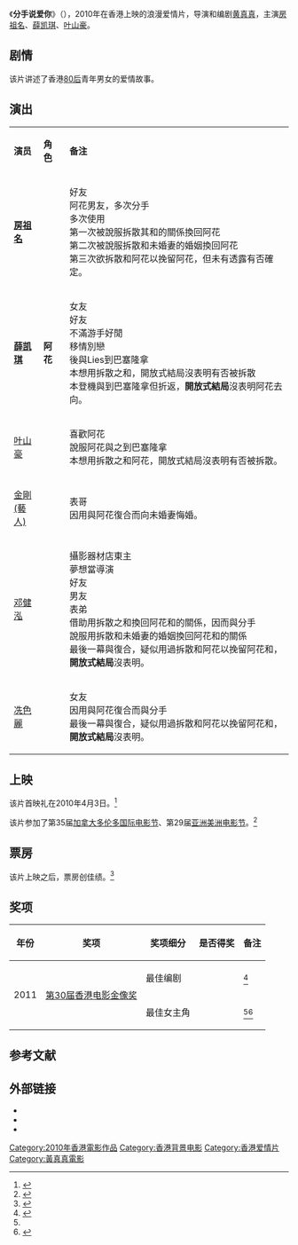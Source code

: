 {{电影信息框
| 片名 = 分手说爱你
| 电影原名 = ''{{lang|en|Break Up Club}}''
| 图像 = Break Up Club poster.jpg
| 图像说明 = 海报
| 导演 = [[黄真真|黄真真]]
| 监制 = 
| 制片 = [[郑丹瑞|郑丹瑞]]<br>黄真真
| 编剧 = 郑丹瑞<br>黄真真
| 原著 = 
| 主演 = [[房祖名|房祖名]]<br>[[薛凯琪|薛凯琪]]<br>[[叶山豪|叶山豪]]
| 配乐 = [[麦振鸿|麦振鸿]]
| 摄影 = [[谢忠道|谢忠道]]
| 剪辑 = [[钟炜钊|钟炜钊]]
| 制片商 = [[高先电影有限公司|高先电影有限公司]]
| 发行商 = {{lang|en|OMC}}果元多媒體有限公司（台灣）
| 上映日期 = {{Film date|2010|6|16|香港}}
| 片长 = 104分钟
| 产地 = {{HK}}
| 语言 = 粤语
| 预算 = 
| 票房 = 
| 前集 = 
| 续集 = 
}}
《'''分手说爱你'''》（{{lang-en|''Break Up Club''}}），2010年在香港上映的浪漫爱情片，导演和编剧[[黄真真|黄真真]]，主演[[房祖名|房祖名]]、[[薛凯琪|薛凯琪]]、[[叶山豪|叶山豪]]。

==剧情==
该片讲述了香港[[80后|80后]]青年男女的爱情故事。

== 演出 ==
{|class="wikitable" width="60%"
|- style="background:cornflowerblue; color:white" align=center
|style="width:5%"|'''演员'''||style="width:5%"|'''角色'''||style="width:50%"|'''备注'''
|-
| '''[[房祖名|房祖名]]''' || '''{{lang|en|Joe}}''' || {{lang|en|Sunny Deep}}好友<br>阿花男友，多次分手<br>多次使用{{lang|en|breakupclub.asia}}<br>第一次被{{lang|en|Sunny Deep}}說服拆散其和{{lang|en|Fanny}}的關係換回阿花<br>第二次被{{lang|en|Sunny Deep}}說服拆散{{lang|en|Kelvin}}和未婚妻的婚姻換回阿花<br>第三次欲拆散{{lang|en|Lies}}和阿花以挽留阿花，但未有透露有否確定。
|-
| '''[[薛凯琪|薛凯琪]]''' || '''阿花{{lang|en|Flora}}''' || {{lang|en|Joe}}女友<br>{{lang|en|Fanny}}好友<br>不滿{{lang|en|Joe}}游手好閒<br>移情別戀{{lang|en|Lies}}<br>後與Lies到巴塞隆拿<br>{{lang|en|Joe}}本想用{{lang|en|breakupclub.asia}}拆散之和{{lang|en|Lies}}，開放式結局沒表明有否被拆散<br>本登機與{{lang|en|Lies}}到巴塞隆拿但折返，'''開放式結局'''沒表明阿花去向。
|- 
| [[叶山豪|叶山豪]] || {{lang|en|Lies Hayama}} || 喜歡阿花<br>說服阿花與之到巴塞隆拿<br>{{lang|en|Joe}}本想用{{lang|en|breakupclub.asia}}拆散之和阿花，開放式結局沒表明有否被拆散。
|- 
| [[金剛_(藝人)|金剛 (藝人)]] || {{lang|en|Kelvin}} || {{lang|en|Sunny Deep}}表哥<br>因{{lang|en|Joe}}用{{lang|en|breakupclub.asia}}與阿花復合而向未婚妻悔婚。
|- 
| [[邓健泓|邓健泓]] || {{lang|en|Sunny Deep}} || 攝影器材店東主<br>夢想當導演<br>{{lang|en|Joe}}好友<br>{{lang|en|Fanny}}男友<br>{{lang|en|Kelvin}}表弟<br>借助{{lang|en|Joe}}用{{lang|en|breakupclub.asia}}拆散之和{{lang|en|Fanny}}換回阿花和{{lang|en|Joe}}的關係，因而與{{lang|en|Fanny}}分手<br>說服{{lang|en|Joe}}用{{lang|en|breakupclub.asia}}拆散{{lang|en|Kelvin}}和未婚妻的婚姻換回阿花和{{lang|en|Joe}}的關係<br>最後一幕與{{lang|en|Fanny}}復合，疑似用過{{lang|en|breakupclub.asia}}拆散{{lang|en|Lies}}和阿花以挽留阿花和{{lang|en|Joe}}，'''開放式結局'''沒表明。
|- 
| [[冼色麗|冼色麗]] || {{lang|en|Fanny}} || {{lang|en|Sunny Deep}}女友<br>因{{lang|en|Joe}}用{{lang|en|breakupclub.asia}}與阿花復合而與{{lang|en|Sunny Deep}}分手<br>最後一幕與{{lang|en|Sunny Deep}}復合，疑似{{lang|en|Sunny Deep}}用過{{lang|en|breakupclub.asia}}拆散{{lang|en|Lies}}和阿花以挽留阿花和{{lang|en|Joe}}，'''開放式結局'''沒表明。 
|}

==上映==
该片首映礼在2010年4月3日。<ref>{{cite web |url=http://ent.qq.com/a/20100404/000036.htm |title=《分手说爱你》首映 房祖名薛凯琪亲密不避嫌 |date=2010-04-04 |work=腾讯网 |accessdate=2014-04-24 |archive-date=2019-11-01 |archive-url=https://web.archive.org/web/20191101065132/https://ent.qq.com/a/20100404/000036.htm |dead-url=no }}</ref>

该片参加了第35届[[加拿大|加拿大]][[多伦多国际电影节|多伦多国际电影节]]、第29届[[亚洲美洲电影节|亚洲美洲电影节]]。<ref>{{cite web|url=http://ent.sina.com.cn/m/c/2010-08-28/14103067551.shtml|title=房祖名新片《分手说爱你》参展多伦多电影节|date=2010-08-28|work=新浪|accessdate=2014-04-24|archive-date=2019-09-13|archive-url=https://web.archive.org/web/20190913133617/http://ent.sina.com.cn/m/c/2010-08-28/14103067551.shtml|dead-url=no}}</ref>

==票房==
该片上映之后，票房创佳绩。<ref>{{cite web |url=http://ent.sina.com.cn/m/c/p/2010-07-12/16533014617.shtml?c=spr_sw_bd_firefox_news |title=《分手说爱你》票房近千万 受大专生欢迎(组图) |date=2010-07-12 |work=新浪 |accessdate=2014-04-24 |archive-date=2019-09-16 |archive-url=https://web.archive.org/web/20190916224729/http://ent.sina.com.cn/m/c/p/2010-07-12/16533014617.shtml?c=spr_sw_bd_firefox_news |dead-url=no }}</ref>

==奖项==
{| class="wikitable"
|-
! 年份 !! 奖项 !! 奖项细分  !! 是否得奖 !! 备注
|-
|rowspan="2" | 2011 || rowspan="2" | [[第30届香港电影金像奖|第30届香港电影金像奖]] || 最佳编剧 || {{nom}} || <ref name="fish">{{cite web |url=http://www.xinhuanet.com/ent/jinxiang/30/ |title=第30届香港电影金像奖 |date=2011-04-28 |work=新华网 |accessdate=2014-04-24 |archive-date=2019-09-14 |archive-url=https://web.archive.org/web/20190914074627/http://www.xinhuanet.com/ent/jinxiang/30/ |dead-url=no }}</ref>
|-
| 最佳女主角 || {{nom}} || <ref name="fish"/><ref>{{cite web |url=http://ent.qq.com/a/20110430/000167.htm |title=专访薛凯琪：提名金像已很开心 从未想过拿奖 |date=2011-04-30 |work=腾讯网 |accessdate=2014-04-24 |archive-date=2019-12-05 |archive-url=https://web.archive.org/web/20191205202541/https://ent.qq.com/a/20110430/000167.htm |dead-url=no }}</ref>
|}

==参考文献==
{{reflist}}

== 外部链接==
* {{douban}}
* {{Mtime|126183}}
*{{imdb title|1517633|分手說愛你}}

{{薛凱琪}}
{{DEFAULTSORT:Fen分}}
[[Category:2010年香港電影作品|Category:2010年香港電影作品]]
[[Category:香港背景电影|Category:香港背景电影]]
[[Category:香港爱情片|Category:香港爱情片]]
[[Category:黃真真電影|Category:黃真真電影]]